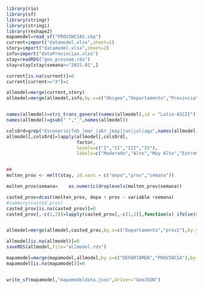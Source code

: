 

```r
library(rio)
library(sf)
library(stringr)
library(stringi)
library(reshape2)
mapamodel=read_sf("PROVINCIAS.shp")
current=import("datamodel.xlsx",sheet=1)
story=import("datamodel.xlsx",sheet=2)
info=import("dataProvincias.xlsx")
stay=readRDS("goo_provsem.rds")
stay=stay[stay$semana>="2021-01",]

current[is.na(current)]=0
current[current=="X"]=1

allmodel=merge(current,story)
allmodel=merge(allmodel,info,by.x=c("Ubigeo","Departamento","Provincia"),by.y=c("ubigeo_model","depa","prov"))


names(allmodel)=stri_trans_general(names(allmodel),id = "Latin-ASCII")
names(allmodel)=gsub(" ","_",names(allmodel))

colsOrd=grep("Escenario|feb_|mar_|abr_|may|jun|jul|ago",names(allmodel))
allmodel[,colsOrd]=lapply(allmodel[,colsOrd],
                          factor,
                          levels=c("I","II","III","IV"),
                          labels=c("Moderado","Alto","Muy Alto","Extremo"),ordered = T)


##
molten_prov <- melt(stay, id.vars = c("depa","prov","semana"))

molten_prov$semana=    as.numeric(droplevels(molten_prov$semana))

casted_prov=dcast(molten_prov, depa + prov ~ variable +semana)
#summary(casted_prov)
casted_prov[is.na(casted_prov)]=0
casted_prov[,-c(1,2)]=lapply(casted_prov[,-c(1,2)],function(x) ifelse(x>=25,1,0))


allmodel=merge(allmodel,casted_prov,by.x=c("Departamento","prov2"),by.y=c("depa","prov"),all.x = T)

allmodel[is.na(allmodel)]=0
saveRDS(allmodel,file="allmodel.rds")

mapamodel=merge(mapamodel,allmodel,by.x=c("DEPARTAMEN","PROVINCIA"),by.y=c("Departamento","prov2"),all.x=T)
mapamodel[is.na(mapamodel)]=0


write_sf(mapamodel,"mapamodeldata.json",driver="GeoJSON")

```
```r

```

